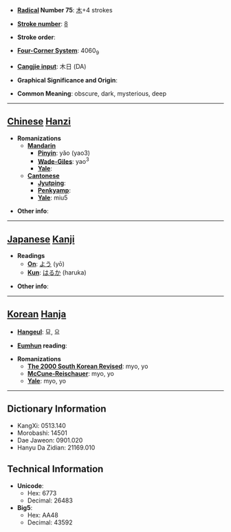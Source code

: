 * '''[[Wiktionary:Chinese radical index| Radical]] Number 75''': [[Wiktionary:Chinese radical index 木|木]]+4 strokes

* '''[[Wiktionary:Chinese total strokes index|Stroke number]]''': [[Wiktionary:Chinese total strokes index 8|8]]

* '''Stroke order''': 

* '''[[Wiktionary:Chinese four corner index|Four-Corner System]]''': 4060<sub>9</sub>

* '''[[Wiktionary:Chinese Cangjie index|Cangjie input]]''': 木日 (DA)

* '''Graphical Significance and Origin''': 

* '''Common Meaning''': obscure, dark, mysterious, deep

----

== [[Chinese]] [[Hanzi]] ==

* '''Romanizations'''
** '''[[Mandarin]]'''
*** '''[[Pinyin]]''': yǎo (yao3)
*** '''[[Wade-Giles]]''': yao<sup>3</sup>
*** '''[[Yale]]''': 
** '''[[Cantonese]]'''
*** '''[[Jyutping]]''':
*** '''[[Penkyamp]]''': 
*** '''[[Yale]]''': miu5

* '''Other info''': 

----

== [[Japanese]] [[Kanji]] ==

* '''Readings'''
** '''[[On]]''': [[よう]] (yō)
** '''[[Kun]]''': [[はるか]] (haruka)

* '''Other info''':  

----

== [[Korean]] [[Hanja]] ==

* '''[[Hangeul]]''': 묘, 요

* '''[[Eumhun]] reading''': 

* '''Romanizations'''
** '''[[The 2000 South Korean Revised Romanization|The 2000 South Korean Revised]]''': myo, yo
** '''[[McCune-Reischauer]]''': myo, yo
** '''[[Yale]]''': myo, yo

----

== Dictionary Information ==

* KangXi: 0513.140
* Morobashi: 14501
* Dae Jaweon: 0901.020
* Hanyu Da Zidian: 21169.010

== Technical Information ==

* '''Unicode''':
** Hex: 6773
** Decimal: 26483
* '''Big5''':
** Hex: AA48
** Decimal: 43592